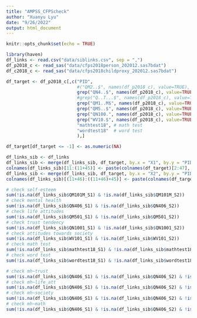 ```yaml
---
title: "AMPSS_CFPScheck"
author: "Xuanyu Lyu"
date: "9/26/2022"
output: html_document
---
```


```r
knitr::opts_chunk$set(echo = TRUE)
```

```r
library(haven)
df_links <- read.csv("data/siblinks.csv", sep = ",")
df_p2018_c <- read_sas("data/cfps2018person_202012.sas7bdat")
df_c2018_c <- read_sas("data/cfps2018childproxy_202012.sas7bdat")

df_target <- df_p2018_c[,c("PID", 
                           #("QM2..$", names(df_p2018_c), value=TRUE), #personality
                           grep("QN4..$", names(df_p2018_c), value=TRUE, ignore.case = TRUE), #mental health
                           #grep("Q..T...$", names(df_p2018_c), value=TRUE, ignore.case = TRUE), 
                           grep("QM1..M$", names(df_p2018_c), value=TRUE, ignore.case = TRUE), #self-esteem
                           grep("QM5..$", names(df_p2018_c), value=TRUE, ignore.case = TRUE), #life attitudes
                           grep("QN100.", names(df_p2018_c), value=TRUE, ignore.case = TRUE),# trust tendency
                           grep("WV10.$", names(df_p2018_c), value=TRUE, ignore.case = TRUE),# attitudes towards society
                           "mathtest18", # math test
                           "wordtest18"  # word test
                           ),]

df_target[df_target <= -1] <- as.numeric(NA)

df_links_sib <- df_links
df_links_sib <- merge(df_links_sib, df_target, by.x = "X1", by.y = "PID", all.x = TRUE)
colnames(df_links_sib)[11:(11+45)] <- paste(colnames(df_target)[2:47], "_S1", sep = "")
df_links_sib <- merge(df_links_sib, df_target, by.x = "X2", by.y = "PID", all.x = TRUE)
colnames(df_links_sib)[(11+46):((11+46)+45)] <- paste(colnames(df_target)[2:47], "_S2", sep = "")

# check self-esteem
sum(!is.na(df_links_sib$QM101M_S1) & !is.na(df_links_sib$QM101M_S2))
# check mental health
sum(!is.na(df_links_sib$QN406_S1) & !is.na(df_links_sib$QN406_S2))
# check life attitudes
sum(!is.na(df_links_sib$QM501_S1) & !is.na(df_links_sib$QM501_S2))
# check trust tendency
sum(!is.na(df_links_sib$QN1001_S1) & !is.na(df_links_sib$QN1001_S2))
# check attitudes towards society
sum(!is.na(df_links_sib$WV101_S1) & !is.na(df_links_sib$WV101_S2))
# check math test
sum(!is.na(df_links_sib$mathtest18_S1) & !is.na(df_links_sib$mathtest18_S2))
# check word test
sum(!is.na(df_links_sib$wordtest18_S1) & !is.na(df_links_sib$wordtest18_S2))

# check mh~trust
sum(!is.na(df_links_sib$QN406_S1) & !is.na(df_links_sib$QN406_S2) & !is.na(df_links_sib$QN1001_S1) & !is.na(df_links_sib$QN1001_S2))
# check mh~life_att
sum(!is.na(df_links_sib$QN406_S1) & !is.na(df_links_sib$QN406_S2) & !is.na(df_links_sib$QM501_S1) & !is.na(df_links_sib$QM501_S2))
# check mh~society
sum(!is.na(df_links_sib$QN406_S1) & !is.na(df_links_sib$QN406_S2) & !is.na(df_links_sib$WV101_S1) & !is.na(df_links_sib$WV101_S2))
# check mh~math
sum(!is.na(df_links_sib$QN406_S1) & !is.na(df_links_sib$QN406_S2) & !is.na(df_links_sib$mathtest18_S1) & !is.na(df_links_sib$mathtest18_S2))

```

